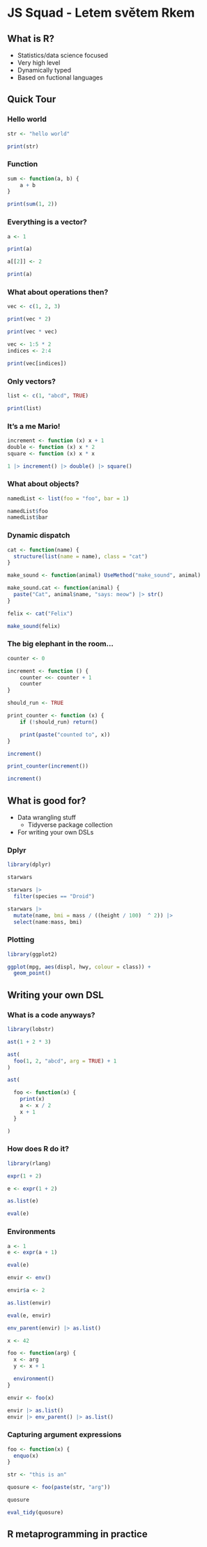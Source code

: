 # JS Squad - Letem světem Rkem {.tabset .tabset-dropdown}

## What is R?

- Statistics/data science focused
- Very high level
- Dynamically typed
- Based on fuctional languages

## Quick Tour {.tabset .tabset-dropdown}

### Hello world
```R
str <- "hello world"

print(str)
```

### Function
```R
sum <- function(a, b) {
    a + b
}

print(sum(1, 2))
```

### Everything is a vector?
```R
a <- 1

print(a)

a[[2]] <- 2

print(a)
```

### What about operations then?
```R
vec <- c(1, 2, 3)

print(vec * 2)

print(vec * vec)
```

```R
vec <- 1:5 * 2
indices <- 2:4

print(vec[indices])
```

### Only vectors?
```R
list <- c(1, "abcd", TRUE)

print(list)
```


### It's a me Mario!
```R
increment <- function (x) x + 1
double <- function (x) x * 2
square <- function (x) x * x

1 |> increment() |> double() |> square()
```

### What about objects?
```R
namedList <- list(foo = "foo", bar = 1)

namedList$foo
namedList$bar
```

### Dynamic dispatch
```R
cat <- function(name) {
  structure(list(name = name), class = "cat")
}

make_sound <- function(animal) UseMethod("make_sound", animal)

make_sound.cat <- function(animal) {
  paste("Cat", animal$name, "says: meow") |> str()
}

felix <- cat("Felix")

make_sound(felix)
```

### The big elephant in the room...
```R
counter <- 0

increment <- function () {
    counter <<- counter + 1
    counter
}

should_run <- TRUE

print_counter <- function (x) {
    if (!should_run) return()

    print(paste("counted to", x))
}

increment()

print_counter(increment())

increment()
```

## What is good for? {.tabset .tabset-dropdown}

- Data wrangling stuff
  - Tidyverse package collection
- For writing your own DSLs

### Dplyr
```R
library(dplyr)
```

```R
starwars
```

```R
starwars |>
  filter(species == "Droid")
```

```R
starwars |>
  mutate(name, bmi = mass / ((height / 100)  ^ 2)) |>
  select(name:mass, bmi)
```

### Plotting

```R
library(ggplot2)

ggplot(mpg, aes(displ, hwy, colour = class)) + 
  geom_point()
```

## Writing your own DSL {.tabset .tabset-dropdown}
### What is a code anyways?
```R
library(lobstr)
```

```R
ast(1 + 2 * 3)
```

```R
ast(
  foo(1, 2, "abcd", arg = TRUE) + 1
)
```

```R
ast(

  foo <- function(x) {
    print(x)
    a <- x / 2
    x + 1
  }

)
```

### How does R do it?
```R
library(rlang)
```

```R
expr(1 + 2)
```

```R
e <- expr(1 + 2)

as.list(e)
```

```R
eval(e)
```

### Environments

```R
a <- 1
e <- expr(a + 1)

eval(e)
```

```R
envir <- env()

envir$a <- 2

as.list(envir)

eval(e, envir)
```

```R
env_parent(envir) |> as.list()
```

```R
x <- 42

foo <- function(arg) {
  x <- arg
  y <- x + 1

  environment()
}

envir <- foo(x)

envir |> as.list()
envir |> env_parent() |> as.list()
```

### Capturing argument expressions

```R
foo <- function(x) {
  enquo(x)
}

str <- "this is an"

quosure <- foo(paste(str, "arg"))

quosure

eval_tidy(quosure)
```

## R metaprogramming in practice